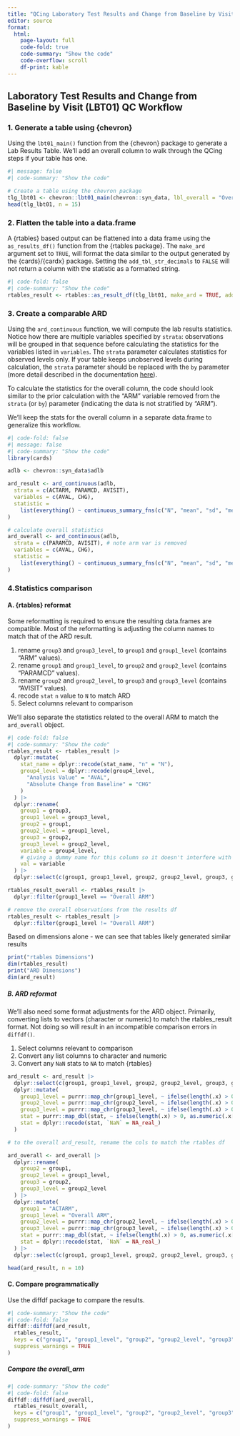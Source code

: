 ```yaml
---
title: "QCing Laboratory Test Results and Change from Baseline by Visit (LBT01)"
editor: source
format: 
  html:
    page-layout: full
    code-fold: true
    code-summary: "Show the code"
    code-overflow: scroll 
    df-print: kable
---
```


## Laboratory Test Results and Change from Baseline by Visit (LBT01) QC Workflow

### 1. Generate a table using {chevron}

Using the `lbt01_main()` function from the {chevron} package to generate a Lab Results Table. We'll add an overall column to walk through the QCing steps if your table has one.

```r
#| message: false
#| code-summary: "Show the code"

# Create a table using the chevron package
tlg_lbt01 <- chevron::lbt01_main(chevron::syn_data, lbl_overall = "Overall ARM")
head(tlg_lbt01, n = 15)
```

### 2. Flatten the table into a data.frame

A {rtables} based output can be flattened into a data frame using the `as_results_df()` function from the {rtables package}. The `make_ard` argument set to `TRUE`, will format the data similar to the output generated by the {cards}/{cardx} package. 
Setting the `add_tbl_str_decimals` to `FALSE` will not return a column with the statistic as a formatted string.

```r
#| code-fold: false
#| code-summary: "Show the code"
rtables_result <- rtables::as_result_df(tlg_lbt01, make_ard = TRUE, add_tbl_str_decimals = FALSE)
```

### 3. Create a comparable ARD

Using the `ard_continuous` function, we will compute the lab results statistics. 
Notice how there are multiple variables specified by `strata`: observations will be grouped in that sequence before calculating the statistics for the variables listed in `variables`. 
The `strata` parameter calculates statistics for observed levels only. If your table keeps unobserved levels during calculation, the `strata` parameter should be replaced with the `by` parameter (more detail described in the documentation [here](https://insightsengineering.github.io/cards/latest-tag/reference/ard_continuous.html#arg-by-strata)).

To calculate the statistics for the overall column, the code should look similar to the prior calculation with the "ARM" variable removed from the `strata` (or `by`) parameter (indicating the data is not stratified by "ARM").

We'll keep the stats for the overall column in a separate data.frame to generalize this workflow.

```r
#| code-fold: false
#| message: false
#| code-summary: "Show the code"
library(cards)

adlb <- chevron::syn_data$adlb

ard_result <- ard_continuous(adlb,
  strata = c(ACTARM, PARAMCD, AVISIT),
  variables = c(AVAL, CHG),
  statistic =
    list(everything() ~ continuous_summary_fns(c("N", "mean", "sd", "median", "min", "max")))
)

# calculate overall statistics
ard_overall <- ard_continuous(adlb,
  strata = c(PARAMCD, AVISIT), # note arm var is removed
  variables = c(AVAL, CHG),
  statistic =
    list(everything() ~ continuous_summary_fns(c("N", "mean", "sd", "median", "min", "max")))
)
```

### 4.Statistics comparison

#### A. {rtables} reformat
Some reformatting is required to ensure the resulting data.frames are compatible. Most of the reformatting is adjusting the column names to match that of the ARD result.

  1.  rename `group3` and `group3_level`, to `group1` and `group1_level` (contains "ARM" values).
  2.  rename `group1` and `group1_level`, to `group2` and `group2_level` (contains "PARAMCD" values).
  3.  rename `group2` and `group2_level`, to  `group3` and `group3_level` (contains "AVISIT" values).
  4.  recode `stat` `n` value to `N` to match ARD
  5.  Select columns relevant to comparison

We'll also separate the statistics related to the overall ARM to match the `ard_overall` object.

```r
#| code-fold: false
#| code-summary: "Show the code"
rtables_result <- rtables_result |>
  dplyr::mutate(
    stat_name = dplyr::recode(stat_name, "n" = "N"),
    group4_level = dplyr::recode(group4_level,
      "Analysis Value" = "AVAL",
      "Absolute Change from Baseline" = "CHG"
    )
  ) |>
  dplyr::rename(
    group1 = group3,
    group1_level = group3_level,
    group2 = group1,
    group2_level = group1_level,
    group3 = group2,
    group3_level = group2_level,
    variable = group4_level,
    # giving a dummy name for this column so it doesn't interfere with the column renaming
    val = variable
  ) |>
  dplyr::select(c(group1, group1_level, group2, group2_level, group3, group3_level, variable, stat_name, stat))

rtables_result_overall <- rtables_result |>
  dplyr::filter(group1_level == "Overall ARM")

# remove the overall observations from the results df
rtables_result <- rtables_result |>
  dplyr::filter(group1_level != "Overall ARM")
```
Based on dimensions alone - we can see that tables likely generated similar results

```r
print("rtables Dimensions")
dim(rtables_result)
print("ARD Dimensions")
dim(ard_result)
```

##### B. ARD reformat
We'll also need some format adjustments for the ARD object. Primarily, converting lists to vectors (character or numeric) to match the rtables_result format. Not doing so will result in an incompatible comparison errors in `diffdf()`.

1.  Select columns relevant to comparison
2.  Convert any list columns to character and numeric
3.  Convert any `NaN` stats to `NA` to match {rtables}

```r
ard_result <- ard_result |>
  dplyr::select(c(group1, group1_level, group2, group2_level, group3, group3_level, variable, stat_name, stat)) |>
  dplyr::mutate(
    group1_level = purrr::map_chr(group1_level, ~ ifelse(length(.x) > 0, as.character(.x[[1]]), NA_real_)),
    group2_level = purrr::map_chr(group2_level, ~ ifelse(length(.x) > 0, as.character(.x[[1]]), NA_real_)),
    group3_level = purrr::map_chr(group3_level, ~ ifelse(length(.x) > 0, as.character(.x[[1]]), NA_real_)),
    stat = purrr::map_dbl(stat, ~ ifelse(length(.x) > 0, as.numeric(.x[[1]]), NA_real_)),
    stat = dplyr::recode(stat, `NaN` = NA_real_)
  )

# to the overall ard_result, rename the cols to match the rtables df

ard_overall <- ard_overall |>
  dplyr::rename(
    group2 = group1,
    group2_level = group1_level,
    group3 = group2,
    group3_level = group2_level
  ) |>
  dplyr::mutate(
    group1 = "ACTARM",
    group1_level = "Overall ARM",
    group2_level = purrr::map_chr(group2_level, ~ ifelse(length(.x) > 0, as.character(.x[[1]]), NA_real_)),
    group3_level = purrr::map_chr(group3_level, ~ ifelse(length(.x) > 0, as.character(.x[[1]]), NA_real_)),
    stat = purrr::map_dbl(stat, ~ ifelse(length(.x) > 0, as.numeric(.x[[1]]), NA)),
    stat = dplyr::recode(stat, `NaN` = NA_real_)
  ) |>
  dplyr::select(c(group1, group1_level, group2, group2_level, group3, group3_level, variable, stat_name, stat))

head(ard_result, n = 10)
```

#### C. Compare programmatically
Use the diffdf package to compare the results.

```r
#| code-summary: "Show the code"
#| code-fold: false
diffdf::diffdf(ard_result,
  rtables_result,
  keys = c("group1", "group1_level", "group2", "group2_level", "group3", "group3_level", "variable", "stat_name", "stat"),
  suppress_warnings = TRUE
)
```


##### Compare the overall_arm

```r
#| code-summary: "Show the code"
#| code-fold: false
diffdf::diffdf(ard_overall,
  rtables_result_overall,
  keys = c("group1", "group1_level", "group2", "group2_level", "group3", "group3_level", "variable", "stat_name", "stat"),
  suppress_warnings = TRUE
)
```
